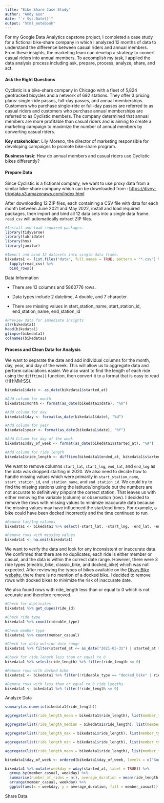 ---
title: "Bike Share Case Study"
author: "Andy Guo"
date: "`r Sys.Date()`"
output: "html_notebook"
---

For my Google Data Analytics capstone project, I completed a case study for a fictional bike-share company in which I analyzed 12 months of data to understand the difference between casual riders and annual members. From these insights, the marketing team can develop a strategy to convert casual riders into annual members. To accomplish my task, I applied the data analysis process including ask, prepare, process, analyze, share, and act.

#### Ask the Right Questions

Cyclistic is a bike-share company in Chicago with a fleet of 5,824 geotracked bicycles and a network of 692 stations. They offer 3 pricing plans: single-ride passes, full-day passes, and annual memberships. Customers who purchase single-ride or full-day passes are referred to as casual riders and customers who purchase annual memberships are referred to as Cyclistic members. The company determined that annual members are more profitable than casual riders and is aiming to create a marketing campaign to maximize the number of annual members by converting casual riders.

**Key stakeholder**: Lily Moreno, the director of marketing responsible for developing campaigns to promote bike-share program.

**Business task:** How do annual members and casual riders use Cyclistic bikes differently?

#### Prepare Data

Since Cyclistic is a fictional company, we want to use proxy data from a similar bike-share company which can be downloaded from : <https://divvy-tripdata.s3.amazonaws.com/index.html>

After downloading 12 ZIP files, each containing a CSV file with data for each month between June 2021 and May 2022, install and load required packages, then import and bind all 12 data sets into a single data frame. `read_csv` will automatically extract ZIP files.

```{r load_packages}
#Install and load required packages.
library(tidyverse) 
library(lubridate) 
library(hms)
library(janitor)
```

```{r import_and_bind}
#Import and bind 12 datasets into single data frame. 
bikedata1 <- list.files("data", full.names = TRUE, pattern = "*.csv") %>% 
  lapply(read_csv) %>% 
  bind_rows()
```

Data Information

-   There are 13 columns and 5860776 rows.

-   Data types include 2 datetime, 4 double, and 7 character.

-   There are missing values in start_station_name, start_station_id, end_station_name, end_station_id

```{r preview_data}
#Preview data for immediate insights
str(bikedata1)
head(bikedata1)
glimpse(bikedata1)
colnames(bikedata1)
```

#### Process and Clean Data for Analysis

We want to separate the date and add individual columns for the month, day, year, and day of the week. This will allow us to aggregate data and perform calculations easier. We also want to find the length of each ride using the `difftime()` function, then convert it to a format that is easy to read (HH:MM:SS).

```{r add_date_columns}
bikedata1$date <- as_date(bikedata1$started_at)

#Add column for month
bikedata1$month <- format(as_date(bikedata1$date), "%m")

#Add column for day
bikedata1$day <- format(as_date(bikedata1$date), "%d")

#Add column for year
bikedata1$year <- format(as_date(bikedata1$date), "%Y")

#Add Cclumn for day of the week
bikedata1$day_of_week <- format(as_date(bikedata1$started_at), "%A")
```

```{r add_ride_length}
#Add column for ride length
bikedata1$ride_length <- difftime(bikedata1$ended_at, bikedata1$started_at) %>% as_hms()
```

We want to remove columns `start_lat`, `start_lng`, `end_lat`, and `end_lng` as the data was dropped starting in 2020. We also need to decide how to handle missing values which were primarily in `start_station_name`, `start_station_id`, `end_station_name`, and `end_station_id`. We could try to find the missing stations using the latitude/longitude but the numbers are not accurate to definitively pinpoint the correct station. That leaves us with either removing the variable (column) or observation (row). I decided to remove the rows with missing values to minimize inaccurate data because the missing values may have influenced the start/end times. For example, a bike could have been docked incorrectly and the time continued to run.

```{r remove_irrelevant_data}
#Remove lat/lng columns
bikedata1 <- bikedata1 %>% select(-start_lat, -start_lng, -end_lat, -end_lng)

#Remove rows with missing values
bikedata1 <- na.omit(bikedata1)
```

We want to verify the data and look for any inconsistent or inaccurate data. We confirmed that there are no duplicates, each ride is either member or casual, and the data is within the correct date range. However, there were 3 ride types (electric_bike, classic_bike, and docked_bike) which was not expected. After reviewing the types of bikes available on the [Divvy Bike website](https://divvybikes.com/how-it-works/meet-the-bikes), there there is no mention of a docked bike. I decided to remove rows with docked bikes to minimize the risk of inaccurate date.

We also found rows with ride_length less than or equal to 0 which is not accurate and therefore removed.

```{r verify_data}
#Check for duplicates
bikedata1 %>% get_dupes(ride_id)

#Check ride type
bikedata1 %>% count(rideable_type)

#Check member type
bikedata1 %>% count(member_casual)

#Check for data outside date range
bikedata1 %>% filter(started_at <= as_date("2021-05-31") | started_at >= as_date("2022-06-01"))

#Check for ride length less than or equal to 0
bikedata1 %>% select(ride_length) %>% filter(ride_length <= 0)
```

```{r remove_dirty_data}
#Remove rows with docked bike
bikedata1 <- bikedata1 %>% filter(!rideable_type == "docked_bike" | ride_length <= 0)

#Remove rows with less than or equal to 0 ride lengths
bikedata1 <- bikedata1 %>% filter(!ride_length <= 0)
```

Analyze Data

```{r summary_ride_length}
summary(as.numeric(bikedata1$ride_length))
```

```{r}
aggregate(list(ride_length_mean = bikedata1$ride_length), list(member_type = bikedata1$member_casual), mean)

aggregate(list(ride_length_median = bikedata1$ride_length), list(member_type = bikedata1$member_casual), median)

aggregate(list(ride_length_max = bikedata1$ride_length), list(member_type = bikedata1$member_casual), max)

aggregate(list(ride_length_min = bikedata1$ride_length), list(member_type = bikedata1$member_casual), min)
```

```{r}
aggregate(list(ride_length_mean = bikedata1$ride_length), list(member_type = bikedata1$member_casual, day_of_week = bikedata1$day_of_week), mean)

bikedata1$day_of_week <- ordered(bikedata1$day_of_week, levels = c('Sunday', 'Monday', 'Tuesday', 'Wednesday', 'Thursday', 'Friday', 'Saturday'))
```

```{r}
bikedata1 %>% mutate(weekday = wday(started_at, label = TRUE)) %>% 
  group_by(member_casual, weekday) %>% 
  summarise(number_of_rides = n(), average_duration = mean(ride_length)) %>% 
  arrange(member_casual, weekday) %>% 
  ggplot(aes(x = weekday, y = average_duration, fill = member_casual)) + geom_col(position = "dodge")
```

Share Data
